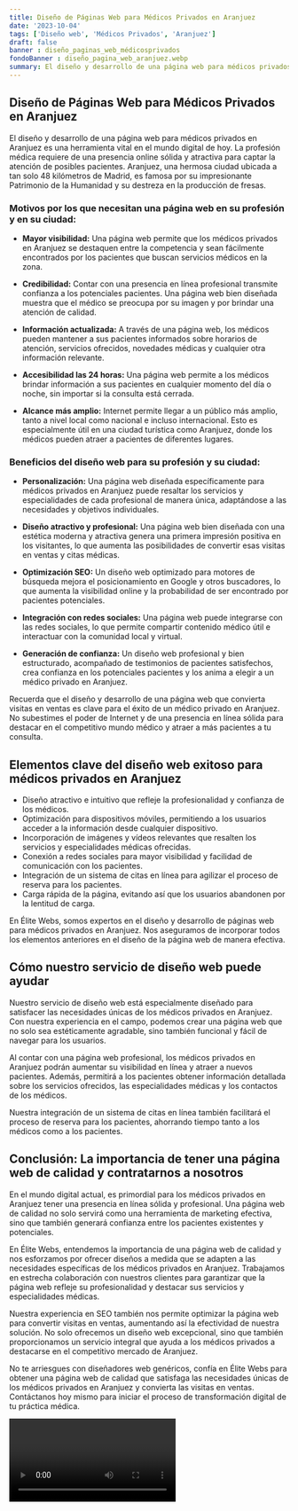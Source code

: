 ```yaml
---
title: Diseño de Páginas Web para Médicos Privados en Aranjuez
date: '2023-10-04'
tags: ['Diseño web', 'Médicos Privados', 'Aranjuez']
draft: false
banner : diseño_paginas_web_médicosprivados
fondoBanner : diseño_pagina_web_aranjuez.webp
summary: El diseño y desarrollo de una página web para médicos privados en Aranjuez es una herramienta vital en el mundo digital de hoy. La profesión médica requiere de una presencia online sólida y atractiva para captar la atención de posibles pacientes. Aranjuez, una hermosa ciudad ubicada a tan solo 48 kilómetros de Madrid, es famosa por su impresionante Patrimonio de la Humanidad y su destreza en la producción de fresas. 
---
```


## Diseño de Páginas Web para Médicos Privados en Aranjuez

El diseño y desarrollo de una página web para médicos privados en Aranjuez es una herramienta vital en el mundo digital de hoy. La profesión médica requiere de una presencia online sólida y atractiva para captar la atención de posibles pacientes. Aranjuez, una hermosa ciudad ubicada a tan solo 48 kilómetros de Madrid, es famosa por su impresionante Patrimonio de la Humanidad y su destreza en la producción de fresas. 

### Motivos por los que necesitan una página web en su profesión y en su ciudad:

- **Mayor visibilidad:** Una página web permite que los médicos privados en Aranjuez se destaquen entre la competencia y sean fácilmente encontrados por los pacientes que buscan servicios médicos en la zona.

- **Credibilidad:** Contar con una presencia en línea profesional transmite confianza a los potenciales pacientes. Una página web bien diseñada muestra que el médico se preocupa por su imagen y por brindar una atención de calidad.

- **Información actualizada:** A través de una página web, los médicos pueden mantener a sus pacientes informados sobre horarios de atención, servicios ofrecidos, novedades médicas y cualquier otra información relevante.

- **Accesibilidad las 24 horas:** Una página web permite a los médicos brindar información a sus pacientes en cualquier momento del día o noche, sin importar si la consulta está cerrada.

- **Alcance más amplio:** Internet permite llegar a un público más amplio, tanto a nivel local como nacional e incluso internacional. Esto es especialmente útil en una ciudad turística como Aranjuez, donde los médicos pueden atraer a pacientes de diferentes lugares.

### Beneficios del diseño web para su profesión y su ciudad:

- **Personalización:** Una página web diseñada específicamente para médicos privados en Aranjuez puede resaltar los servicios y especialidades de cada profesional de manera única, adaptándose a las necesidades y objetivos individuales.

- **Diseño atractivo y profesional:** Una página web bien diseñada con una estética moderna y atractiva genera una primera impresión positiva en los visitantes, lo que aumenta las posibilidades de convertir esas visitas en ventas y citas médicas.

- **Optimización SEO:** Un diseño web optimizado para motores de búsqueda mejora el posicionamiento en Google y otros buscadores, lo que aumenta la visibilidad online y la probabilidad de ser encontrado por pacientes potenciales.

- **Integración con redes sociales:** Una página web puede integrarse con las redes sociales, lo que permite compartir contenido médico útil e interactuar con la comunidad local y virtual.

- **Generación de confianza:** Un diseño web profesional y bien estructurado, acompañado de testimonios de pacientes satisfechos, crea confianza en los potenciales pacientes y los anima a elegir a un médico privado en Aranjuez.

Recuerda que el diseño y desarrollo de una página web que convierta visitas en ventas es clave para el éxito de un médico privado en Aranjuez. No subestimes el poder de Internet y de una presencia en línea sólida para destacar en el competitivo mundo médico y atraer a más pacientes a tu consulta.

<GifSeo />

<Cta />

## Elementos clave del diseño web exitoso para médicos privados en Aranjuez
- Diseño atractivo e intuitivo que refleje la profesionalidad y confianza de los médicos.
- Optimización para dispositivos móviles, permitiendo a los usuarios acceder a la información desde cualquier dispositivo.
- Incorporación de imágenes y vídeos relevantes que resalten los servicios y especialidades médicas ofrecidas.
- Conexión a redes sociales para mayor visibilidad y facilidad de comunicación con los pacientes.
- Integración de un sistema de citas en línea para agilizar el proceso de reserva para los pacientes.
- Carga rápida de la página, evitando así que los usuarios abandonen por la lentitud de carga.

En Élite Webs, somos expertos en el diseño y desarrollo de páginas web para médicos privados en Aranjuez. Nos aseguramos de incorporar todos los elementos anteriores en el diseño de la página web de manera efectiva. 

## Cómo nuestro servicio de diseño web puede ayudar
Nuestro servicio de diseño web está especialmente diseñado para satisfacer las necesidades únicas de los médicos privados en Aranjuez. Con nuestra experiencia en el campo, podemos crear una página web que no solo sea estéticamente agradable, sino también funcional y fácil de navegar para los usuarios.

Al contar con una página web profesional, los médicos privados en Aranjuez podrán aumentar su visibilidad en línea y atraer a nuevos pacientes. Además, permitirá a los pacientes obtener información detallada sobre los servicios ofrecidos, las especialidades médicas y los contactos de los médicos.

Nuestra integración de un sistema de citas en línea también facilitará el proceso de reserva para los pacientes, ahorrando tiempo tanto a los médicos como a los pacientes.

## Conclusión: La importancia de tener una página web de calidad y contratarnos a nosotros
En el mundo digital actual, es primordial para los médicos privados en Aranjuez tener una presencia en línea sólida y profesional. Una página web de calidad no solo servirá como una herramienta de marketing efectiva, sino que también generará confianza entre los pacientes existentes y potenciales.

En Élite Webs, entendemos la importancia de una página web de calidad y nos esforzamos por ofrecer diseños a medida que se adapten a las necesidades específicas de los médicos privados en Aranjuez. Trabajamos en estrecha colaboración con nuestros clientes para garantizar que la página web refleje su profesionalidad y destacar sus servicios y especialidades médicas.

Nuestra experiencia en SEO también nos permite optimizar la página web para convertir visitas en ventas, aumentando así la efectividad de nuestra solución. No solo ofrecemos un diseño web excepcional, sino que también proporcionamos un servicio integral que ayuda a los médicos privados a destacarse en el competitivo mercado de Aranjuez.

No te arriesgues con diseñadores web genéricos, confía en Élite Webs para obtener una página web de calidad que satisfaga las necesidades únicas de los médicos privados en Aranjuez y convierta las visitas en ventas. Contáctanos hoy mismo para iniciar el proceso de transformación digital de tu práctica médica.

<Video />

<CtaBot job='Médicos Privados' city='Aranjuez'/>

<Gmaps query='Aranjuez+españa+maps' />
